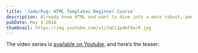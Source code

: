 ```yaml
---
title: 'Jade/Pug: HTML Templates Beginner Course'
description: Already know HTML and want to dive into a more robust, powerful templating language? Pug is right up your alley and will transform your day-to-day workflow.
pubDate: May 1 2016
thumbnail: https://img.youtube.com/vi/JqCs1pdmf9o/0.jpg
---
```



The video series is [available on Youtube](https://www.youtube.com/playlist?list=PLHrxuCR-0CcSWiMuLf58iuIsNlP549-Sk), and here’s the teaser:

<YouTubeVideo id="JqCs1pdmf9o" />
